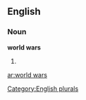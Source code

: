 
==English==

===Noun===
'''world wars'''

# {{plural of|[[world war]]}}

[[Category:English plurals]]

[[ar:world wars]]